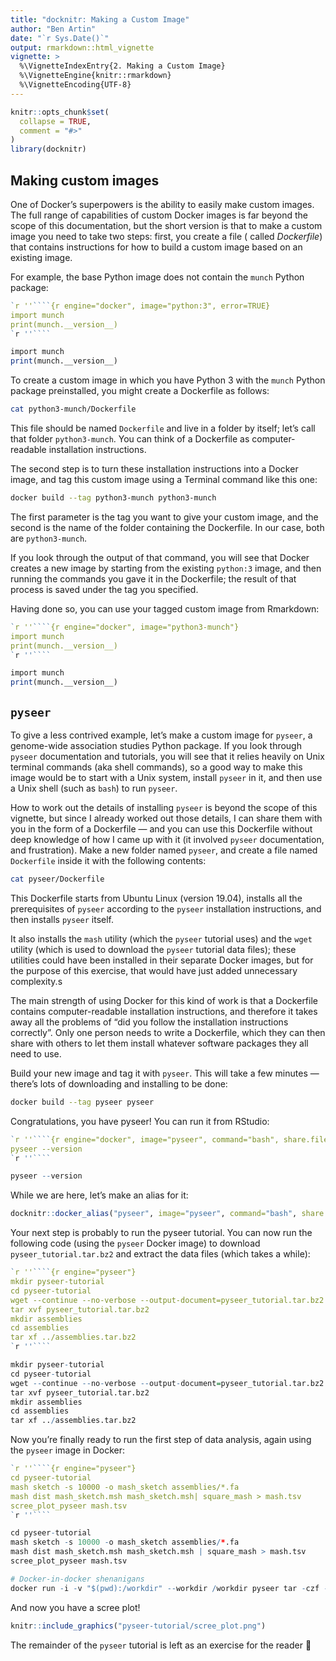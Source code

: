 ```yaml
---
title: "docknitr: Making a Custom Image"
author: "Ben Artin"
date: "`r Sys.Date()`"
output: rmarkdown::html_vignette
vignette: >
  %\VignetteIndexEntry{2. Making a Custom Image}
  %\VignetteEngine{knitr::rmarkdown}
  %\VignetteEncoding{UTF-8}
---
```


<!--
### IMPORTANT

Do not use the this Rmarkdown file as an example of how to use Docker in R! Look at the vignette instead:

vignette("custom-images", "docknitr")

This source file has all sorts of Rmarkdown-inside-Rmarkdown and Docker-inside-Docker shenanigans that will make your life confusing.
-->

```r
knitr::opts_chunk$set(
  collapse = TRUE,
  comment = "#>"
)
library(docknitr)
```

## Making custom images

One of Docker's superpowers is the ability to easily make custom images. The full range of capabilities of custom Docker images is far beyond the scope of this documentation, but the short version is that to make a custom image you need to take two steps: first, you create a file ( called *Dockerfile*) that contains instructions for how to build a custom image based on an existing image. 

For example, the base Python image does not contain the `munch` Python package:

````r
`r ''````{r engine="docker", image="python:3", error=TRUE}
import munch
print(munch.__version__)
`r ''````
````

```r
import munch
print(munch.__version__)
```

To create a custom image in which you have Python 3 with the `munch` Python package preinstalled, you might create a Dockerfile as follows:

```bash
cat python3-munch/Dockerfile
```

This file should be named `Dockerfile` and live in a folder by itself; let's call that folder `python3-munch`. You can think of a Dockerfile as computer-readable installation instructions.

The second step is to turn these installation instructions into a Docker image, and tag this custom image using a Terminal command like this one:

```bash
docker build --tag python3-munch python3-munch
```

The first parameter is the tag you want to give your custom image, and the second is the name of the folder containing the Dockerfile. In our case, both are `python3-munch`.

If you look through the output of that command, you will see that Docker creates a new image by starting from the existing `python:3` image, and then running the commands you gave it in the Dockerfile; the result of that process is saved under the tag you specified.

Having done so, you can use your tagged custom image from Rmarkdown:

````r
`r ''````{r engine="docker", image="python3-munch"}
import munch
print(munch.__version__)
`r ''````
````

```r
import munch
print(munch.__version__)
```

## `pyseer`

To give a less contrived example, let's make a custom image for `pyseer`, a genome-wide association studies Python package. If you look through `pyseer` documentation and tutorials, you will see that it relies heavily on Unix terminal commands (aka shell commands), so a good way to make this image would be to start with a Unix system, install `pyseer` in it, and then use a Unix shell (such as `bash`) to run `pyseer`. 

How to work out the details of installing `pyseer` is beyond the scope of this vignette, but since I already worked out those details, I can share them with you in the form of a Dockerfile — and you can use this Dockerfile without deep knowledge of how I came up with it (it involved `pyseer` documentation, and frustration). Make a new folder named `pyseer`, and create a file named `Dockerfile` inside it with the following contents:

```bash
cat pyseer/Dockerfile
```

This Dockerfile starts from Ubuntu Linux (version 19.04), installs all the prerequisites of `pyseer` according to the `pyseer` installation instructions, and then installs `pyseer` itself.

It also installs the `mash` utility (which the `pyseer` tutorial uses) and the `wget` utility (which is used to download the `pyseer` tutorial data files); these utilities could have been installed in their separate Docker images, but for the purpose of this exercise, that would have just added unnecessary complexity.s

The main strength of using Docker for this kind of work is that a Dockerfile contains computer-readable installation instructions, and therefore it takes away all the problems of "did you follow the installation instructions correctly". Only one person needs to write a Dockerfile, which they can then share with others to let them install whatever software packages they all need to use.

Build your new image and tag it with `pyseer`. This will take a few minutes — there's lots of downloading and installing to be done:

```bash
docker build --tag pyseer pyseer
```

Congratulations, you have pyseer! You can run it from RStudio:

````r
`r ''````{r engine="docker", image="pyseer", command="bash", share.files=TRUE}
pyseer --version
`r ''````
````

```r
pyseer --version
```

While we are here, let's make an alias for it:

```r
docknitr::docker_alias("pyseer", image="pyseer", command="bash", share.files=TRUE)
```

Your next step is probably to run the pyseer tutorial. You can now run the following code (using the `pyseer` Docker image) to download `pyseer_tutorial.tar.bz2` and extract the data files (which takes a while):

````r
`r ''````{r engine="pyseer"}
mkdir pyseer-tutorial
cd pyseer-tutorial
wget --continue --no-verbose --output-document=pyseer_tutorial.tar.bz2 https://ndownloader.figshare.com/files/14091179
tar xvf pyseer_tutorial.tar.bz2
mkdir assemblies
cd assemblies
tar xf ../assemblies.tar.bz2
`r ''````
````

```r
mkdir pyseer-tutorial
cd pyseer-tutorial
wget --continue --no-verbose --output-document=pyseer_tutorial.tar.bz2 https://ndownloader.figshare.com/files/14091179
tar xvf pyseer_tutorial.tar.bz2
mkdir assemblies
cd assemblies
tar xf ../assemblies.tar.bz2
```

Now you're finally ready to run the first step of data analysis, again using the `pyseer` image in Docker:

````r
`r ''````{r engine="pyseer"}
cd pyseer-tutorial
mash sketch -s 10000 -o mash_sketch assemblies/*.fa
mash dist mash_sketch.msh mash_sketch.msh| square_mash > mash.tsv
scree_plot_pyseer mash.tsv
`r ''````
````

```r
cd pyseer-tutorial
mash sketch -s 10000 -o mash_sketch assemblies/*.fa
mash dist mash_sketch.msh mash_sketch.msh | square_mash > mash.tsv
scree_plot_pyseer mash.tsv
```

```r
# Docker-in-docker shenanigans
docker run -i -v "$(pwd):/workdir" --workdir /workdir pyseer tar -czf - . | tar -xvzf -
```

And now you have a scree plot!

```r
knitr::include_graphics("pyseer-tutorial/scree_plot.png")
```


The remainder of the `pyseer` tutorial is left as an exercise for the reader 🙂
